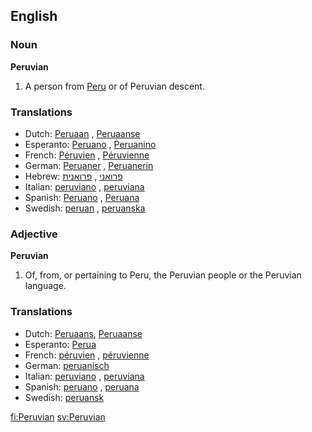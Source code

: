 ==English==

===Noun===
'''Peruvian'''

# A person from [[Peru]] or of Peruvian descent.

===Translations===
{{rfc-level|Translations at L3+ (AutoFormat would have corrected level of Translations)}}
*Dutch: [[Peruaan]] {{m}}, [[Peruaanse]] {{f}}
*Esperanto: [[Peruano]] {{m}}, [[Peruanino]] {{f}}
*French: [[Péruvien]] {{m}}, [[Péruvienne]] {{f}}
*German: [[Peruaner]] {{m}}, [[Peruanerin]] {{f}}
*Hebrew: [[פרואני]] {{m}}, [[פרואנית]] {{f}}
*Italian: [[peruviano]] {{m}}, [[peruviana]] {{f}}
*Spanish: [[Peruano]] {{m}}, [[Peruana]] {{f}}
*Swedish: [[peruan]] {{m}}, [[peruanska]] {{f}}

===Adjective===
'''Peruvian'''

# Of, from, or pertaining to Peru, the Peruvian people or the Peruvian language.

===Translations===
*Dutch: [[Peruaans]], [[Peruaanse]]
*Esperanto: [[Perua]]
*French: [[péruvien]] {{m}}, [[péruvienne]] {{f}}
*German: [[peruanisch]]
*Italian: [[peruviano]] {{m}}, [[peruviana]] {{f}}
*Spanish: [[peruano]] {{m}}, [[peruana]] {{f}}
*Swedish: [[peruansk]]

[[fi:Peruvian]]
[[sv:Peruvian]]
